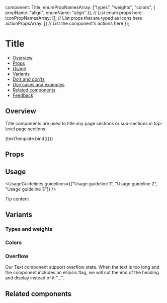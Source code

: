 
  component: Title,
  enumPropNamesArray: ["types", "weights", "colors", { propName: "align", enumName: "align" }], // List enum props here
  iconPropNamesArray: [], // List props that are typed as icons here
  actionPropsArray: [] // List the component's actions here
});

<Meta title="Text/Title" component={Title} argTypes={metaSettings.argTypes} decorators={metaSettings.decorators} />

<!--- Component template -->


# Title

<AlphaWarning />

<!--- Component documentation -->

- [Overview](#overview)
- [Props](#props)
- [Usage](#usage)
- [Variants](#variants)
- [Do’s and don’ts](#dos-and-donts)
- [Use cases and examples](#use-cases-and-examples)
- [Related components](#related-components)
- [Feedback](#feedback)

## Overview

Title components are used to title any page sections or sub-sections in top-level page sections.

<Canvas>
  <Story name="Overview" args={{ children: "Title" }}>
    {textTemplate.bind({})}
  </Story>
</Canvas>

## Props

<ArgsTable story="Overview" />

## Usage

<UsageGuidelines guidelines={["Usage guideline 1", "Usage guideline 2", "Usage guideline 3"]} />

<Tip title="Not what you were looking for?">Tip content</Tip>

## Variants

### Types and weights

<Canvas>
  <Story name="Types and weights">
    <Flex
      gap={Flex.gaps.SMALL}
      direction={Flex.directions.COLUMN}
      justify={Flex.justify.START}
      align={Flex.align.START}
    >
      <Title type="h1" weight="bold">
        Bold H1 title
      </Title>
      <Title type="h1" weight="normal">
        Normal H1 title
      </Title>
      <Title type="h1" weight="light">
        Light H1 title
      </Title>
      <Title type="h2" weight="bold">
        Bold H2 title
      </Title>
      <Title type="h2" weight="normal">
        Normal H2 title
      </Title>
      <Title type="h2" weight="light">
        Light H2 title
      </Title>
      <Title type="h3" weight="bold">
        Bold H3 title
      </Title>
      <Title type="h3" weight="normal">
        Normal H3 title
      </Title>
      <Title type="h3" weight="light">
        Light H3 title
      </Title>
    </Flex>
  </Story>
</Canvas>

### Colors

<Canvas>
  <Story name="Colors">
    <Flex direction={Flex.directions.COLUMN} align={Flex.align.START} gap={Flex.gaps.SMALL}>
      <Title color="primary">Primary title</Title>
      <Title color="secondary">Secondary title</Title>
      <Title element="div" className={styles.primaryBackground} align="center" color="onPrimary">
        On primary title
      </Title>
      <Title element="div" className={styles.invertedBackground} align="center" color="onInverted">
        On inverted title
      </Title>
    </Flex>
  </Story>
</Canvas>

### Overflow

Our Text component support overflow state.
When the text is too long and the component includes an ellipsis flag, we will cut the end of the heading and display instead of it "...".

<Canvas>
  <Story name="Overflow" play={titleOverflowSuite}>
    <Flex
      id={OVERFLOW_TITLE_CONTAINER_ID}
      direction={Flex.directions.COLUMN}
      gap={Flex.gaps.MEDIUM}
      align={Flex.align.STRETCH}
      style={{ width: "70%" }}
    >
      <Title ellipsis={false}>
        Title without overflow title without overflow title without overflow title without overflow title without
        overflow title without overflow title without overflow
      </Title>
      <Title
        ellipsis
        /**for testing purposes**/
        data-testid={ONE_LINE_ELLIPSIS_TEST_ID}
        tooltipProps={{
          containerSelector: `#${OVERFLOW_TITLE_CONTAINER_ID}`
        }}
      >
        Title with overflow title with overflow title with overflow title with overflow title with overflow title with
        overflow title with overflow title with overflow title with overflow title with overflow
      </Title>
      <div>
        <Title ellipsis withoutTooltip maxLines={2}>
          Title with overflow title with overflow title with overflow title with overflow title with overflow title with
          overflow title with overflow title with overflow title with overflow title with overflow title with overflow
          title with overflow title with overflow title with overflow title with overflow title with overflow
        </Title>
      </div>
    </Flex>
  </Story>
</Canvas>

## Related components

<RelatedComponents componentsNames={[]} />
